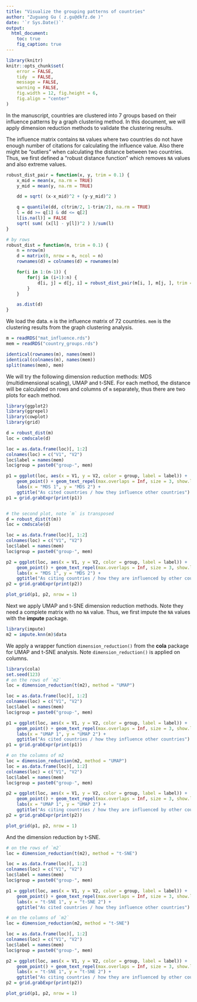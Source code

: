 ```yaml
---
title: "Visualize the grouping patterns of countries"
author: "Zuguang Gu ( z.gu@dkfz.de )"
date: '`r Sys.Date()`'
output: 
  html_document:
    toc: true
    fig_caption: true
---
```


```r
library(knitr)
knitr::opts_chunk$set(
    error = FALSE,
    tidy  = FALSE,
    message = FALSE,
    warning = FALSE,
    fig.width = 12, fig.height = 6,
    fig.align = "center"
)
```


In the manuscript, countries are clustered into 7 groups based on their influence patterns by a graph clustering method. In this
document, we will apply dimension reduction methods to validate the clustering results.

The influence matrix contains `NA` values where two countries do not have enough number of citations for calculating the influence value.
Also there might be "outliers" when calculating the distance between two countries. Thus, we first defined a "robust distance function"
which removes `NA` values and also extreme values.

```r
robust_dist_pair = function(x, y, trim = 0.1) {
	x_mid = mean(x, na.rm = TRUE)
	y_mid = mean(y, na.rm = TRUE)

	dd = sqrt( (x-x_mid)^2 + (y-y_mid)^2 )

	q = quantile(dd, c(trim/2, 1-trim/2), na.rm = TRUE)
	l = dd >= q[1] & dd <= q[2]
	l[is.na(l)] = FALSE
	sqrt( sum( (x[l] - y[l])^2 ) )/sum(l)
}

# by rows
robust_dist = function(m, trim = 0.1) {
	n = nrow(m)
	d = matrix(0, nrow = n, ncol = n)
	rownames(d) = colnames(d) = rownames(m)

	for(i in 1:(n-1)) {
		for(j in (i+1):n) {
			d[i, j] = d[j, i] = robust_dist_pair(m[i, ], m[j, ], trim = trim)
		}
	}

	as.dist(d)
}
```


We load the data. `m` is the influence matrix of 72 countries. `mem` is the clustering results from the graph clustering analysis.

```r
m = readRDS("mat_influence.rds")
mem = readRDS("country_groups.rds")

identical(rownames(m), names(mem))
identical(colnames(m), names(mem))
split(names(mem), mem)
```

We will try the following dimension reduction methods: MDS (multidimensional scaling), UMAP and t-SNE. For each method, the distance
will be calculated on rows and columns of `m` separately, thus there are two plots for each method.

```r
library(ggplot2)
library(ggrepel)
library(cowplot)
library(grid)
```

```r
d = robust_dist(m)
loc = cmdscale(d)

loc = as.data.frame(loc)[, 1:2]
colnames(loc) = c("V1", "V2")
loc$label = names(mem)
loc$group = paste0("group-", mem)

p1 = ggplot(loc, aes(x = V1, y = V2, color = group, label = label)) + 
	geom_point() + geom_text_repel(max.overlaps = Inf, size = 3, show.legend = FALSE) +
	labs(x = "MDS 1", y = "MDS 2") +
	ggtitle("As cited countries / how they influence other countries")
p1 = grid.grabExpr(print(p1))


# the second plot, note `m` is transposed
d = robust_dist(t(m))
loc = cmdscale(d)

loc = as.data.frame(loc)[, 1:2]
colnames(loc) = c("V1", "V2")
loc$label = names(mem)
loc$group = paste0("group-", mem)

p2 = ggplot(loc, aes(x = V1, y = V2, color = group, label = label)) + 
	geom_point() + geom_text_repel(max.overlaps = Inf, size = 3, show.legend = FALSE) +
	labs(x = "MDS 1", y = "MDS 2") +
	ggtitle("As citing countries / how they are influenced by other countries")
p2 = grid.grabExpr(print(p2))

plot_grid(p1, p2, nrow = 1)
```


Next we apply UMAP and t-SNE dimension reduction methods. Note they need a complete matrix with no `NA` value.
Thus, we first impute the `NA` values with the **impute** package.

```r
library(impute)
m2 = impute.knn(m)$data
```

We apply a wrapper function `dimension_reduction()` from the **cola** package for UMAP and t-SNE analysis.
Note `dimension_reduction()` is applied on columns.

```r
library(cola)
set.seed(123)
# on the rows of `m2`
loc = dimension_reduction(t(m2), method = "UMAP")

loc = as.data.frame(loc)[, 1:2]
colnames(loc) = c("V1", "V2")
loc$label = names(mem)
loc$group = paste0("group-", mem)
```

```r
p1 = ggplot(loc, aes(x = V1, y = V2, color = group, label = label)) + 
	geom_point() + geom_text_repel(max.overlaps = Inf, size = 3, show.legend = FALSE) +
	labs(x = "UMAP 1", y = "UMAP 2") +
	ggtitle("As cited countries / how they influence other countries")
p1 = grid.grabExpr(print(p1))
```

```r
# on the columns of m2
loc = dimension_reduction(m2, method = "UMAP")
loc = as.data.frame(loc)[, 1:2]
colnames(loc) = c("V1", "V2")
loc$label = names(mem)
loc$group = paste0("group-", mem)
```

```r
p2 = ggplot(loc, aes(x = V1, y = V2, color = group, label = label)) + 
	geom_point() + geom_text_repel(max.overlaps = Inf, size = 3, show.legend = FALSE) +
	labs(x = "UMAP 1", y = "UMAP 2") +
	ggtitle("As citing countries / how they are influenced by other countries")
p2 = grid.grabExpr(print(p2))

plot_grid(p1, p2, nrow = 1)
```

And the dimension reduction by t-SNE.

```r
# on the rows of `m2`
loc = dimension_reduction(t(m2), method = "t-SNE")

loc = as.data.frame(loc)[, 1:2]
colnames(loc) = c("V1", "V2")
loc$label = names(mem)
loc$group = paste0("group-", mem)
```

```r
p1 = ggplot(loc, aes(x = V1, y = V2, color = group, label = label)) + 
	geom_point() + geom_text_repel(max.overlaps = Inf, size = 3, show.legend = FALSE) +
	labs(x = "t-SNE 1", y = "t-SNE 2") +
	ggtitle("As cited countries / how they influence other countries")
```

```r
# on the columns of `m2`
loc = dimension_reduction(m2, method = "t-SNE")

loc = as.data.frame(loc)[, 1:2]
colnames(loc) = c("V1", "V2")
loc$label = names(mem)
loc$group = paste0("group-", mem)
```

```r
p2 = ggplot(loc, aes(x = V1, y = V2, color = group, label = label)) + 
	geom_point() + geom_text_repel(max.overlaps = Inf, size = 3, show.legend = FALSE) +
	labs(x = "t-SNE 1", y = "t-SNE 2") +
	ggtitle("As citing countries / how they are influenced by other countries")
p2 = grid.grabExpr(print(p2))

plot_grid(p1, p2, nrow = 1)
```
